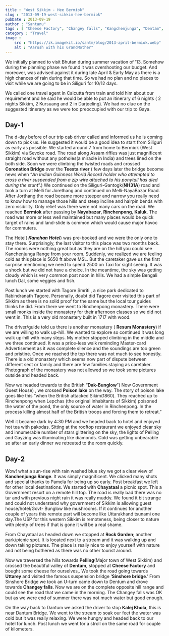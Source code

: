 ```yaml
---
title : "West Sikkim - Hee Bermiok"
slug : "2013-09-19-west-sikkim-hee-bermiok"
pubDate : 2013-09-19
author : "Santanu"
tags : [ "Cheese Factory", "Changey falls", "Kangchenjunga", "Dentam", "Dantum Bridge", "Sikkim", "Sinshore bridge", "Coronation Bridge", "Melli", "siliguri",]
category : "Travel"
image :
    src : "https://ik.imagekit.io/santm/blog/2013-april-bermiok.webp"
    alt : "Aarush with his GrandMother"
---
```

We initially planned to visit Bhutan during summer vacation of ’13. Somehow during the planning phase we found it was overshooting our budget. And moreover, was advised against it during late April & Early May as there is a high chances of rain during that time. So we had no plan and no places to visit while we are going to be in Siliguri for 10/12 days.

We called one travel agent in Calcutta from train and told him about our requirement and he said he would be able to put an itinerary of 6 nights ( 2 nights Sikkim, 2 Kursuang and 2 in Darjeeling). We had no clue on the suggested itinerary as we were too preoccupied with our trip to Gaya.

## Day-1

The d-day before of our trip cab driver called and informed us he is coming down to pick us. He suggested it would be a good idea to start from Siliguri as early as possible. We started around 7 from home to Bermiok (West Sikkim) via Sevoke road. The road along Assam riffles was just magnificent straight road without any potholes(a miracle in India) and trees lined on the both side. Soon we were climbing the twisted roads and crossed **Coronation Bridge** over the **Teesta river** ( few days later the bridge become news when “*An Indian Guinness World Record holder who attempted to cross a river suspended from a zip wire attached to his ponytail has died during the stunt*”.) We continued on the Siliguri-Gantogk(**NH31A**) road and took a turn at Melli for Jorethang and continued on Melli-NayaBazar Road. After Jorthang the road became more steeper and narrow you really need to know how to manage those hills and steep incline and hairpin bends with zero visibility. Only relief was there were not many cars on the road. We reached **Bermiok** after passing by **Nayabazar**, **Rinchenpong**, **Kaluk**. The road was more or less well maintained but many places would be quick target of rains and land-slide is common which would cause major havoc for commuters.


The Hotel( ***Kanchan Hotel***) was pre-booked and we were the only one to stay there. Surprisingly, the last visitor to this place was two months back. The rooms were nothing great but as they are on the hill you could see Kanchenjunga Range from your room. Suddenly, we realized we are feeling cold as this place is 5650 ft above MSL. But the caretaker gave us the first surprise mentioning we need to spend 2500 on Taxi for sight seeing. It was a shock but we did not have a choice. In the meantime, the sky was getting cloudy which is very common post noon in hills. We had a simple Bengali lunch Dal, some veggies and fish.

Post lunch we started with Tagore Smriti , a nice park dedicated to Rabindranath Tagore. Personally, doubt did Tagore ever visited this part of Sikkim as there is no solid proof for the same but the local tour guides thinks he did. From there we went to Rinchenpong monastery. There were small monks inside the monastery for their afternoon classes so we did not went in. This is a very old monastery built in 1717 with wood. 

The driver/guide told us there is another monastery ( **Resum Monastery**) if we are willing to walk up-hill. We wanted to explore so continued it was long walk up-hill with many steps. My mother stopped climbing in the middle and we three continued. It was a price-less walk reminding Master-card Advertisement as it was complete silence and the soundings are too green and pristine. Once we reached the top there was not much to see honestly. There is a old monastery which seems now part of dispute between different sect or family and there are few families staying as caretaker. Photograph of the monastery was not allowed so we took some pictures outside and headed back.

Now we headed towards to the British “**Dak-Bunglow**”( Now Government Guest House) , we crossed **Poison lake** on the way. The story of poison lake goes like this “when the British attacked Sikim(1860). They reached up to Rinchenpong when Lepchas (the original inhabitants of Sikkim) poisoned the water of the pond, the only source of water in Rinchenpong. In the process killing almost half of the British troops and forcing them to retreat.”

Well it became dark by 4:30 PM and we headed back to hotel and enjoyed hot tea with pakodas. Sitting at the rooftop restaurant we enjoyed clear sky and innumerable number of stars glittering on the sky, the lights of Pelling and Gayzing was illuminating like diamonds. Cold was getting unbearable so after an early dinner we retreated to the room quickly.

## Day-2

Wow! what a sun-rise with rain washed blue sky we got a clear view of **Kanchenjunga Range**. It was simply magnificent. We clicked many shots and special thanks to Pamela for being up so early. Post breakfast we left for other local destinations. We started with **Chayataal** a picnic spot. This a Government resort on a remote hill top. The road is really bad there was no tar and with previous night rain it was really muddy. We found it bit strange and could not understand why government of Sikkim is allowing guest house/hotel/Govt- Bunglow like mushrooms. If it continues for another couple of years this remote part will become like Uttarakhand tsunami one day.The USP for this western Sikkim is remoteness, being closer to nature with plenty of trees if that is gone it will be a real shame.

From Chayataal as headed down we stopped at **Rock Garden**; another park/picnic spot. It is located next to a stream and it was walking up and down taking pictures. The place is really nice to enjoy yourself with nature and not being bothered as there was no other tourist around.

Now we traversed the hills towards **Pelling**(Major town of West Sikkim) and crossed the beautiful valley of **Dentam**, stopped at **Cheese Factory** and bought some cheese for ourselves,. We took the road going towards **Uttarey** and visited the famous suspension bridge ‘**Sinshore bridge**.’ From Sinshore Bridge we took an U-turn came down to Dentum and drove towards **Changey falls**. Now we are on the complete opposite hill range and could see the road that we came in the morning. The Changey falls was OK but as we were end of summer there was not much water but good enough.

On the way back to Dantum we asked the driver to stop **Kalej Khola**, this is near Dantum Bridge. We went to the stream to soak our feet the water was cold but it was really relaxing. We were hungry and headed back to our hotel for lunch. Post lunch we went for a stroll on the same road for couple of kilometers.
